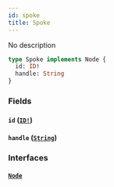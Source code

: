 ```yaml
---
id: spoke
title: Spoke
---
```


No description

```graphql
type Spoke implements Node {
  id: ID!
  handle: String
}
```

### Fields

#### `id` ([`ID!`](/docs/partners/truework/scalars/id))

#### `handle` ([`String`](/docs/partners/truework/scalars/string))

### Interfaces

#### [`Node`](/docs/partners/truework/interfaces/node)
